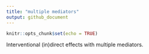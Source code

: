 ```yaml
---
title: "multiple mediators"
output: github_document
---
```


```r
knitr::opts_chunk$set(echo = TRUE)
```

<!-- badges: start -->

<!-- badges: end -->

Interventional (in)direct effects with multiple mediators.
